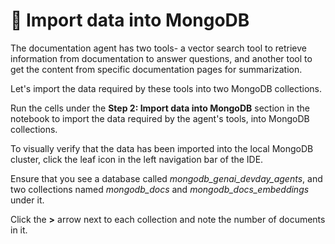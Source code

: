 # 👐 Import data into MongoDB

The documentation agent has two tools- a vector search tool to retrieve information from documentation to answer questions, and another tool to get the content from specific documentation pages for summarization.

Let's import the data required by these tools into two MongoDB collections.

Run the cells under the **Step 2: Import data into MongoDB** section in the notebook to import the data required by the agent's tools, into MongoDB collections.

To visually verify that the data has been imported into the local MongoDB cluster, click the leaf icon in the left navigation bar of the IDE.
    
Ensure that you see a database called _mongodb_genai_devday_agents_, and two collections named _mongodb_docs_ and _mongodb_docs_embeddings_ under it. 

<Screenshot url="https://github.com/codespaces" src="img/screenshots/30-import-data/1-import-data/1-verify-collections.png" alt="Verify collection" />

Click the **>** arrow next to each collection and note the number of documents in it.

<Screenshot url="https://github.com/codespaces" src="img/screenshots/30-import-data/1-import-data/2-full-collection.png" alt="Verify full collection document count" />

<Screenshot url="https://github.com/codespaces" src="img/screenshots/30-import-data/1-import-data/3-embedded-collection.png" alt="Verify embedded collection document count" />